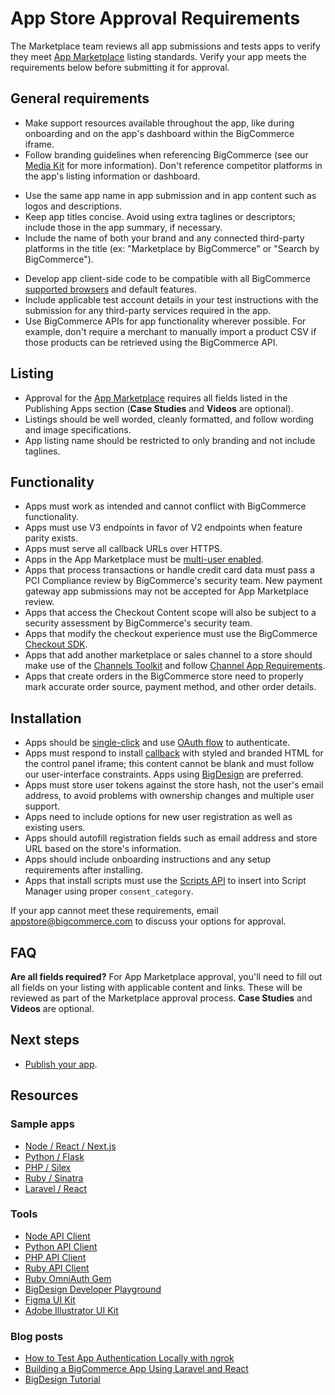 # App Store Approval Requirements



The Marketplace team reviews all app submissions and tests apps to verify they meet [App Marketplace](https://www.bigcommerce.com/apps/) listing standards. Verify your app meets the requirements below before submitting it for approval.

## General requirements

- Make support resources available throughout the app, like during onboarding and on the app's dashboard within the BigCommerce iframe.
- Follow branding guidelines when referencing BigCommerce (see our [Media Kit](https://www.bigcommerce.com/press/media-kit/) for more information).
Don't reference competitor platforms in the app's listing information or dashboard.
* Use the same app name in app submission and in app content such as logos and descriptions.
* Keep app titles concise. Avoid using extra taglines or descriptors; include those in the app summary, if necessary.
* Include the name of both your brand and any connected third-party platforms in the title (ex:
"Marketplace by BigCommerce" or "Search by BigCommerce").
- Develop app client-side code to be compatible with all BigCommerce [supported browsers](https://support.bigcommerce.com/s/article/Themes-Supported-Browsers) and default features.
- Include applicable test account details in your test instructions with the submission for any third-party services required in the app.
- Use BigCommerce APIs for app functionality wherever possible. For example, don't require a merchant to manually import a product CSV if those products can be retrieved using the BigCommerce API.


## Listing

* Approval for the [App Marketplace](https://www.bigcommerce.com/apps/) requires all fields listed in the Publishing Apps section (**Case Studies** and **Videos** are optional).
* Listings should be well worded, cleanly formatted, and follow wording and image specifications.
* App listing name should be restricted to only branding and not include taglines.

## Functionality

* Apps must work as intended and cannot conflict with BigCommerce functionality.
* Apps must use V3 endpoints in favor of V2 endpoints when feature parity exists.
* Apps must serve all callback URLs over HTTPS.
* Apps in the App Marketplace must be [multi-user enabled](/docs/integrations/apps/guide/users).
* Apps that process transactions or handle credit card data must pass a PCI Compliance review by BigCommerce's security team. New payment gateway app submissions may not be accepted for App Marketplace review.
* Apps that access the Checkout Content scope will also be subject to a security assessment by BigCommerce's security team.
* Apps that modify the checkout experience must use the BigCommerce [Checkout SDK](/docs/storefront/cart-checkout/checkout-sdk).
* Apps that add another marketplace or sales channel to a store should make use of the [Channels Toolkit](/docs/integrations/channels/guide) and follow [Channel App Requirements](/docs/integrations/channels/guide/requirements).
* Apps that create orders in the BigCommerce store need to properly mark accurate order source, payment method, and other order details.

## Installation

* Apps should be [single-click](/docs/integrations/apps/guide/types#single-click) and use [OAuth flow](/docs/integrations/apps/guide/auth) to authenticate.
* Apps must respond to install [callback](/docs/integrations/apps/guide/callbacks) with styled and branded HTML for the control panel iframe; this content cannot be blank and must follow our user-interface constraints. Apps using [BigDesign](https://developer.bigcommerce.com/big-design/) are preferred.
* Apps must store user tokens against the store hash, not the user's email address, to avoid problems with ownership changes and multiple user support.
* Apps need to include options for new user registration as well as existing users.
* Apps should autofill registration fields such as email address and store URL based on the store's information.
* Apps should include onboarding instructions and any setup requirements after installing.
* Apps that install scripts must use the [Scripts API](/docs/rest-management/scripts) to insert into Script Manager using proper `consent_category`.

<Callout type="info">
  If your app cannot meet these requirements, email <a href="mailto:appstore@bigcommerce.com">appstore@bigcommerce.com</a> to discuss your options for approval.
</Callout>

## FAQ

**Are all fields required?**
For App Marketplace approval, you'll need to fill out all fields on your listing with applicable content and links. These will be reviewed as part of the Marketplace approval process. **Case Studies** and **Videos** are optional.

## Next steps
* [Publish your app](/docs/integrations/apps/guide/publishing).

## Resources

### Sample apps

* [Node / React / Next.js](https://github.com/bigcommerce/sample-app-nodejs)
* [Python / Flask](https://github.com/bigcommerce/hello-world-app-python-flask)
* [PHP / Silex](https://github.com/bigcommerce/hello-world-app-php-silex)
* [Ruby / Sinatra](https://github.com/bigcommerce/hello-world-app-ruby-sinatra)
* [Laravel / React](https://github.com/bigcommerce/laravel-react-sample-app)

### Tools

* [Node API Client](https://github.com/bigcommerce/node-bigcommerce/)
* [Python API Client](https://github.com/bigcommerce/bigcommerce-api-python)
* [PHP API Client](https://github.com/bigcommerce/bigcommerce-api-php)
* [Ruby API Client](https://github.com/bigcommerce/bigcommerce-api-ruby)
* [Ruby OmniAuth Gem](https://github.com/bigcommerce/omniauth-bigcommerce)
* [BigDesign Developer Playground](https://developer.bigcommerce.com/big-design)
* [Figma UI Kit](https://figma.com/file/jTVuUkiZ1j3rux8WHG4IKK/BigDesign-UI-Kit?node-id=0%3A1/duplicate)
* [Adobe Illustrator UI Kit](https://design.bigcommerce.com/bigdesign-ui-kit)

### Blog posts

* [How to Test App Authentication Locally with ngrok](https://medium.com/bigcommerce-developer-blog/how-to-test-app-authentication-locally-with-ngrok-149150bfe4cf)
* [Building a BigCommerce App Using Laravel and React](https://medium.com/bigcommerce-developer-blog/building-a-bigcommerce-app-using-laravel-and-react-711ceceb5006)
* [BigDesign Tutorial](https://medium.com/bigcommerce-developer-blog/bigdesign-build-native-looking-uis-with-the-bigcommerce-design-system-fb06a01a24f2)

